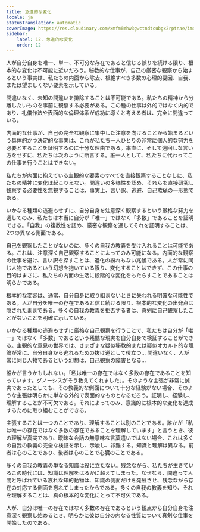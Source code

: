 ```yaml
---
title: 急進的な変化
locale: ja
statusTranslation: automatic
coverImage: https://res.cloudinary.com/xmfm6mhw3gwctndtcubgx2rptnae/image/upload/v1740468922/small_cover_tratado_de_psicologia_revolucionaria_a4c0dca4e0.webp
sidebar:
    label: 12. 急進的な変化
    order: 12
---
```

人が自分自身を唯一、単一、不可分な存在であると信じる誤りを続ける限り、根本的な変化は不可能に近いだろう。秘教的な仕事が、自己の厳密な観察から始まるという事実は、私たちの内面から除去、根絶すべき多数の心理的要因、自我、または望ましくない要素を示している。

間違いなく、未知の間違いを排除することは不可能である。私たちの精神から分離したいものを事前に観察する必要がある。この種の仕事は外的ではなく内的であり、礼儀作法や表面的な倫理体系が成功に導くと考える者は、完全に間違っている。

内面的な仕事が、自己の完全な観察に集中した注意を向けることから始まるという具体的かつ決定的な事実は、これが私たち一人ひとりの非常に個人的な努力を必要とすることを証明するのに十分な理由である。率直に、そして遠回しな言い方をせずに、私たちは次のように断言する。誰一人として、私たちに代わってこの仕事を行うことはできない。

私たちが内面に抱えている主観的な要素のすべてを直接観察することなしに、私たちの精神に変化は起こりえない。間違いの多様性を認め、それらを直接研究し観察する必要性を無視することは、事実上、言い訳、逃避、自己欺瞞の一形態である。

いかなる種類の逃避もせずに、自分自身を注意深く観察するという厳格な努力を通してのみ、私たちは本当に自分が「唯一」ではなく「多数」であることを証明できる。「自我」の複数性を認め、厳密な観察を通してそれを証明することは、2つの異なる側面である。

自己を観察したことがないのに、多くの自我の教義を受け入れることは可能である。これは、注意深く自己観察することによってのみ可能になる。内面的な観察の仕事を避け、言い訳を探すことは、退化の紛れもない兆候である。人が常に同じ人物であるという幻想を抱いている限り、変化することはできず、この仕事の目的はまさに、私たちの内面の生活に段階的な変化をもたらすことであることは明らかである。

根本的な変容は、通常、自分自身に取り組まないときに失われる明確な可能性である。人が自分を唯一の存在であると信じ続ける限り、根本的な変化の出発点は隠されたままである。多くの自我の教義を拒否する者は、真剣に自己観察したことがないことを明確に示している。

いかなる種類の逃避もせずに厳格な自己観察を行うことで、私たちは自分が「唯一」ではなく「多数」であるという残酷な現実を自分自身で検証することができる。主観的な意見の世界では、さまざまな疑似秘教的または疑似オカルト的な理論が常に、自分自身から逃れるための抜け道として役立つ... 間違いなく、人が常に同じ人物であるという幻想は、自己観察の障害となる...

誰かが言うかもしれない。「私は唯一の存在ではなく多数の存在であることを知っています。グノーシスがそう教えてくれました」。そのような主張が非常に誠実であったとしても、その教義的な側面について十分な経験がない場合、そのような主張は明らかに単なる外的で表面的なものとなるだろう。証明し、経験し、理解することが不可欠である。それによってのみ、意識的に根本的な変化を達成するために取り組むことができる。

主張することは一つのことであり、理解することは別のことである。誰かが「私は唯一の存在ではなく多数の存在であることを理解しています」と言うとき、彼の理解が真実であり、曖昧な会話の無意味な言葉遣いではない場合、これは多くの自我の教義の完全な検証を示し、示唆し、非難する。知識と理解は異なる。前者は心のことであり、後者は心のことで心臓のことである。

多くの自我の教義の単なる知識は役に立たない。残念ながら、私たちが生きているこの時代には、知識は理解をはるかに超えてしまった。なぜなら、間違って人間と呼ばれている哀れな知的動物は、知識の側面だけを発展させ、残念ながら存在の対応する側面を忘れてしまったからである。多くの自我の教義を知り、それを理解することは、真の根本的な変化にとって不可欠である。

人が、自分は唯一の存在ではなく多数の存在であるという観点から自分自身を注意深く観察し始めるとき、明らかに彼は自分の内なる性質について真剣な仕事を開始したのである。

